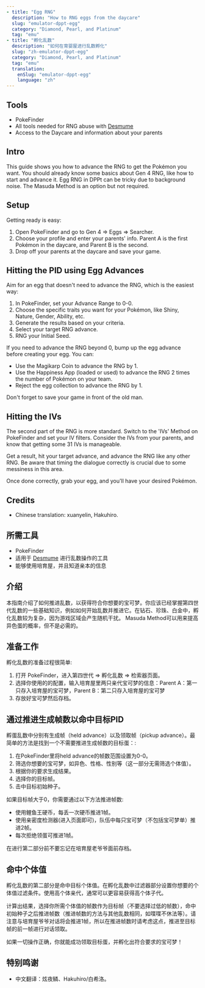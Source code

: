 ```yaml
---
- title: "Egg RNG"
  description: "How to RNG eggs from the daycare"
  slug: "emulator-dppt-egg"
  category: "Diamond, Pearl, and Platinum"
  tag: "emu"
- title: "孵化乱数"
  description: "如何在育婴屋进行乱数孵化"
  slug: "zh-emulator-dppt-egg"
  category: "Diamond, Pearl, and Platinum"
  tag: "emu"
  translation:
    enSlug: "emulator-dppt-egg"
    language: "zh"
---
```


<ShowIf slug="/emulator-dppt-egg">

## Tools

- PokeFinder
- All tools needed for RNG abuse with [Desmume](/desmume-setup)
- Access to the Daycare and information about your parents

## Intro

This guide shows you how to advance the RNG to get the Pokémon you want. You should already know some basics about Gen 4 RNG, like how to start and advance it. Egg RNG in DPPt can be tricky due to background noise. The Masuda Method is an option but not required.

## Setup

Getting ready is easy:

1. Open PokeFinder and go to Gen 4 => Eggs => Searcher.
2. Choose your profile and enter your parents' info. Parent A is the first Pokémon in the daycare, and Parent B is the second.
3. Drop off your parents at the daycare and save your game.

## Hitting the PID using Egg Advances

Aim for an egg that doesn't need to advance the RNG, which is the easiest way:

1. In PokeFinder, set your Advance Range to 0-0.
2. Choose the specific traits you want for your Pokémon, like Shiny, Nature, Gender, Ability, etc.
3. Generate the results based on your criteria.
4. Select your target RNG advance.
5. RNG your Initial Seed.

If you need to advance the RNG beyond 0, bump up the egg advance before creating your egg. You can:

- Use the Magikarp Coin to advance the RNG by 1.
- Use the Happiness App (loaded or used) to advance the RNG 2 times the number of Pokémon on your team.
- Reject the egg collection to advance the RNG by 1.

Don't forget to save your game in front of the old man.

## Hitting the IVs

The second part of the RNG is more standard. Switch to the 'IVs' Method on PokeFinder and set your IV filters. Consider the IVs from your parents, and know that getting some 31 IVs is manageable.

Get a result, hit your target advance, and advance the RNG like any other RNG. Be aware that timing the dialogue correctly is crucial due to some messiness in this area.

Once done correctly, grab your egg, and you'll have your desired Pokémon.

## Credits

- Chinese translation: xuanyelin, Hakuhiro.

</ShowIf>

<ShowIf slug="/zh-emulator-dppt-egg">

## 所需工具

- PokeFinder
- 适用于 [Desmume](/desmume-setup) 进行乱数操作的工具
- 能够使用培育屋，并且知道亲本的信息

## 介绍

本指南介绍了如何推进乱数，以获得符合你想要的宝可梦。你应该已经掌握第四世代乱数的一些基础知识，例如如何开始乱数并推进它。在钻石、珍珠、白金中，孵化乱数较为复杂，因为游戏区域会产生随机干扰。
Masuda Method可以用来提高异色蛋的概率，但不是必需的。

## 准备工作

孵化乱数的准备过程很简单:

1. 打开 PokeFinder，进入第四世代 => 孵化乱数 => 检索器页面。
2. 选择你使用的的配置，输入培育屋里两只亲代宝可梦的信息：Parent A：第一只存入培育屋的宝可梦，Parent B：第二只存入培育屋的宝可梦
3. 存放好宝可梦然后存档。

## 通过推进生成帧数以命中目标PID

孵蛋乱数中分别有生成帧（held advance）以及领取帧（pickup advance）。最简单的方法是找到一个不需要推进生成帧数的目标蛋：:

1. 在PokeFinder里将held advance的帧数范围设置为0-0。
2. 筛选你想要的宝可梦，如异色、性格、性别等（这一部分无需筛选个体值）。
3. 根据你的要求生成结果。
4. 选择你的目标帧。
5. 击中目标初始种子。

如果目标帧大于0，你需要通过以下方法推进帧数:

- 使用鲤鱼王硬币，每丢一次硬币推进1帧。
- 使用亲密度检测器(进入页面即可)，队伍中每只宝可梦（不包括宝可梦单）推进2帧。
- 每次拒绝领蛋可推进1帧。

在进行第二部分前不要忘记在培育屋老爷爷面前存档。

## 命中个体值

孵化乱数的第二部分是命中目标个体值。在孵化乱数中过滤器部分设置你想要的个体值过滤条件。使用高个体亲代，通常可以更容易获得高个体子代。

计算出结果，选择你所需个体值的帧数作为目标帧（不要选择过低的帧数），命中初始种子之后推进帧数（推进帧数的方法与其他乱数相同，如喋喋不休法等）。请注意与培育屋爷爷对话将会推进1帧，所以在推进帧数时请考虑这点，推进至目标帧的前一帧进行对话领取。

如果一切操作正确，你就能成功领取目标蛋，并孵化出符合要求的宝可梦！

## 特别鸣谢

- 中文翻译：炫夜鳞、Hakuhiro/白希洛。

</ShowIf>
